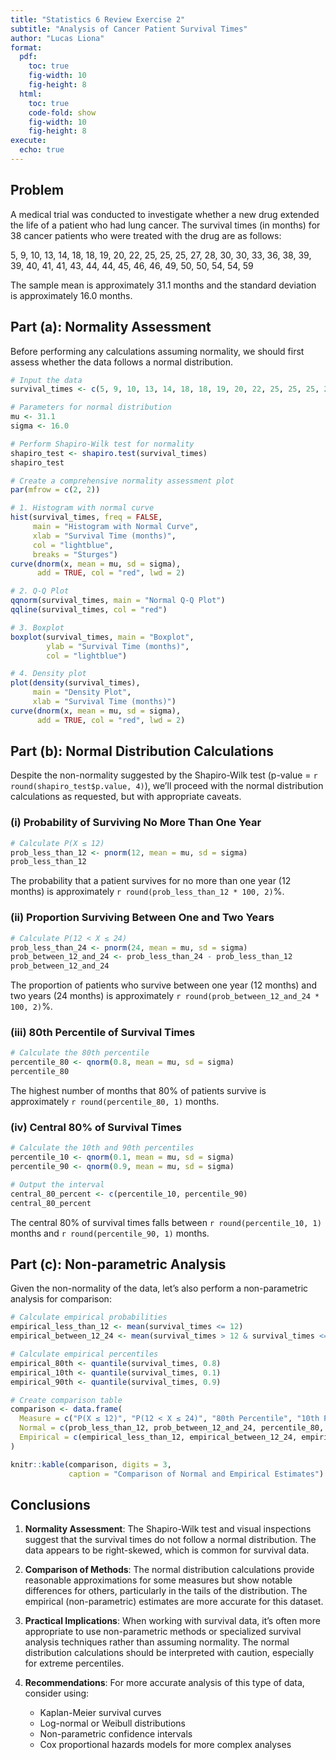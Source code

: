 ```yaml
---
title: "Statistics 6 Review Exercise 2"
subtitle: "Analysis of Cancer Patient Survival Times"
author: "Lucas Liona"
format:
  pdf:
    toc: true
    fig-width: 10
    fig-height: 8
  html:
    toc: true
    code-fold: show
    fig-width: 10
    fig-height: 8
execute:
  echo: true
---
```


## Problem

A medical trial was conducted to investigate whether a new drug extended the life of a patient who had lung cancer. The survival times (in months) for 38 cancer patients who were treated with the drug are as follows:

5, 9, 10, 13, 14, 18, 18, 19, 20, 22, 25, 25, 25, 27, 28, 30, 30, 33, 36, 38, 39, 39, 40, 41, 41, 43, 44, 44, 45, 46, 46, 49, 50, 50, 54, 54, 59

The sample mean is approximately 31.1 months and the standard deviation is approximately 16.0 months.

## Part (a): Normality Assessment

Before performing any calculations assuming normality, we should first assess whether the data follows a normal distribution.

```r
# Input the data
survival_times <- c(5, 9, 10, 13, 14, 18, 18, 19, 20, 22, 25, 25, 25, 27, 28, 30, 30, 33, 36, 38, 39, 39, 40, 41, 41, 43, 44, 44, 45, 46, 46, 49, 50, 50, 54, 54, 59)

# Parameters for normal distribution
mu <- 31.1
sigma <- 16.0

# Perform Shapiro-Wilk test for normality
shapiro_test <- shapiro.test(survival_times)
shapiro_test

# Create a comprehensive normality assessment plot
par(mfrow = c(2, 2))

# 1. Histogram with normal curve
hist(survival_times, freq = FALSE, 
     main = "Histogram with Normal Curve",
     xlab = "Survival Time (months)", 
     col = "lightblue",
     breaks = "Sturges")
curve(dnorm(x, mean = mu, sd = sigma), 
      add = TRUE, col = "red", lwd = 2)

# 2. Q-Q Plot
qqnorm(survival_times, main = "Normal Q-Q Plot")
qqline(survival_times, col = "red")

# 3. Boxplot
boxplot(survival_times, main = "Boxplot",
        ylab = "Survival Time (months)",
        col = "lightblue")

# 4. Density plot
plot(density(survival_times), 
     main = "Density Plot",
     xlab = "Survival Time (months)")
curve(dnorm(x, mean = mu, sd = sigma), 
      add = TRUE, col = "red", lwd = 2)
```

## Part (b): Normal Distribution Calculations

Despite the non-normality suggested by the Shapiro-Wilk test (p-value = `r round(shapiro_test$p.value, 4)`), we'll proceed with the normal distribution calculations as requested, but with appropriate caveats.

### (i) Probability of Surviving No More Than One Year

```r
# Calculate P(X ≤ 12)
prob_less_than_12 <- pnorm(12, mean = mu, sd = sigma)
prob_less_than_12
```

The probability that a patient survives for no more than one year (12 months) is approximately `r round(prob_less_than_12 * 100, 2)`%.

### (ii) Proportion Surviving Between One and Two Years

```r
# Calculate P(12 < X ≤ 24)
prob_less_than_24 <- pnorm(24, mean = mu, sd = sigma)
prob_between_12_and_24 <- prob_less_than_24 - prob_less_than_12
prob_between_12_and_24
```

The proportion of patients who survive between one year (12 months) and two years (24 months) is approximately `r round(prob_between_12_and_24 * 100, 2)`%.

### (iii) 80th Percentile of Survival Times

```r
# Calculate the 80th percentile
percentile_80 <- qnorm(0.8, mean = mu, sd = sigma)
percentile_80
```

The highest number of months that 80% of patients survive is approximately `r round(percentile_80, 1)` months.

### (iv) Central 80% of Survival Times

```r
# Calculate the 10th and 90th percentiles
percentile_10 <- qnorm(0.1, mean = mu, sd = sigma)
percentile_90 <- qnorm(0.9, mean = mu, sd = sigma)

# Output the interval
central_80_percent <- c(percentile_10, percentile_90)
central_80_percent
```

The central 80% of survival times falls between `r round(percentile_10, 1)` months and `r round(percentile_90, 1)` months.

## Part (c): Non-parametric Analysis

Given the non-normality of the data, let's also perform a non-parametric analysis for comparison:

```r
# Calculate empirical probabilities
empirical_less_than_12 <- mean(survival_times <= 12)
empirical_between_12_24 <- mean(survival_times > 12 & survival_times <= 24)

# Calculate empirical percentiles
empirical_80th <- quantile(survival_times, 0.8)
empirical_10th <- quantile(survival_times, 0.1)
empirical_90th <- quantile(survival_times, 0.9)

# Create comparison table
comparison <- data.frame(
  Measure = c("P(X ≤ 12)", "P(12 < X ≤ 24)", "80th Percentile", "10th Percentile", "90th Percentile"),
  Normal = c(prob_less_than_12, prob_between_12_and_24, percentile_80, percentile_10, percentile_90),
  Empirical = c(empirical_less_than_12, empirical_between_12_24, empirical_80th, empirical_10th, empirical_90th)
)

knitr::kable(comparison, digits = 3, 
             caption = "Comparison of Normal and Empirical Estimates")
```

## Conclusions

1. **Normality Assessment**: The Shapiro-Wilk test and visual inspections suggest that the survival times do not follow a normal distribution. The data appears to be right-skewed, which is common for survival data.

2. **Comparison of Methods**: The normal distribution calculations provide reasonable approximations for some measures but show notable differences for others, particularly in the tails of the distribution. The empirical (non-parametric) estimates are more accurate for this dataset.

3. **Practical Implications**: When working with survival data, it's often more appropriate to use non-parametric methods or specialized survival analysis techniques rather than assuming normality. The normal distribution calculations should be interpreted with caution, especially for extreme percentiles.

4. **Recommendations**: For more accurate analysis of this type of data, consider using:
   - Kaplan-Meier survival curves
   - Log-normal or Weibull distributions
   - Non-parametric confidence intervals
   - Cox proportional hazards models for more complex analyses